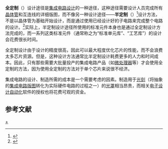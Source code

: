 {{NoteTA
|G1 = Electronics
|G2 = IT
}}
'''全定制'''（{{lang-en|'''Full-custom'''}}）设计途径是[[集成电路设计|集成电路设计]]的一种途径，这种途径需要设计人员完成所有[[晶体管|晶体管]]和互连线的详细版图，而不像另一种设计途径——'''半定制'''（{{lang|en|'''semi-custom'''}}）<ref>{{Cite book|author=Andrew B. Kahng, Igor L. Markov, Jens Lienig, Jin Hu|title=VLSI Physical Design: From Graph Partitioning to Timing Closure|publisher=Springer|isbn=978-90-481-9590-9|page=11}}</ref>设计方法，不是以晶体管为基础开始设计，而是通过使用已经设计好的子电路来完成整个电路的设计。<ref>{{cite book | title = The VLSI handbook | author = Wai-Kai Chen | publisher = CRC Press | year = 1999 | isbn = 0-8493-8593-8 | url = http://books.google.com/books?id=0r5LihlMogkC&pg=PT853&dq=%22full+custom+design%22&lr=&as_brr=0&ei=Bq1nSL7mAoHksQOn_tA2&sig=ACfU3U3byyX96xBFhc8pBSTYlyTJXHFcQg | access-date = 2013-07-17 | archive-date = 2013-10-12 | archive-url = https://web.archive.org/web/20131012212850/http://books.google.com/books?id=0r5LihlMogkC&pg=PT853&dq=%22full+custom+design%22&lr=&as_brr=0&ei=Bq1nSL7mAoHksQOn_tA2&sig=ACfU3U3byyX96xBFhc8pBSTYlyTJXHFcQg | dead-url = no }}</ref>实际上，半定制设计途径所使用的标准元件本身也是通过全定制设计方法完成的，而一系列这类标准元件（通常称之为“标准单元库”、“工艺库”）的设计会花费很长时间。

全定制设计由于设计的精度很高，因此可以最大程度优化芯片的性能，而不会浪费太多芯片资源。但是，这种设计方法通常比半定制设计耗费更多的人力和时间成本。因此，只有那些需要大批量投产的集成电路产品（如[[微处理器|微处理器]]等）才会使用全定制的方法，因为使用全定制的方法对于单个芯片来说很不经济。

集成电路的设计、制造所需的成本是一个需要考虑的因素。制造用于[[光刻|光刻]]（将抽象的[[集成电路版图|集成电路版图]]转化为实际硬件电路的过程之一）的[[光罩|光罩]]相当昂贵，而相关[[电子设计自动化|电子设计自动化]]软件的授权也将花费可观的资金。

== 参考文献 ==
{{Reflist}}

{{数字电路}}
[[Category:集成电路|+]]